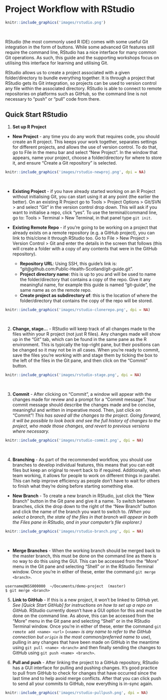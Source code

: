 \newpage

# Project Workflow with RStudio

```r
knitr::include_graphics('images/rstudio.png')
```
&nbsp;


RStudio (the most commonly used R IDE) comes with some useful Git integration in the form of buttons. While some advanced Git features still require the command line, RStudio has a nice interface for many common Git operations. As such, this guide and the supporting workshops focus on utilising this interface for learning and utilising Git. 

RStudio allows us to create a project associated with a given folder/directory to bundle everything together. It is through a project that RStudio gets its Git integration, so projects can be used to version control any file within the associated directory. RStudio is able to connect to remote repositories on platforms such as GitHub, so the command line is not necessary to "push" or "pull" code from there.


## Quick Start RStudio

1. **Set up R Project** 

- **New Project** - any time you do any work that requires code, you should create an R project. This keeps your work together, separates settings for different projects, and allows the use of version control. To do that, go to File in the menu bar and select "New Project". In the window that appears, name your project, choose a folder/directory for where to store it, and ensure "Create a Git repository" is selected.

```r
knitr::include_graphics('images/rstudio-newproj.png', dpi = NA)
```
&nbsp;

- **Existing Project** - if you have already started working on an R Project without initialising Git, you can start using it at any point (the earlier the better). On an existing R Project go to Tools > Project Options > Git/SVN > and select "Git" in the version control drop down. This will ask if you want to initialise a repo, click "yes". To use the terminal/command line, go to: Tools > Terminal > New Terminal, in that panel type `git init`.

- **Existing Remote Repo** - if you're going to be working on a project that already exists on a remote repository (e.g. a GitHub project), you can link to this/clone it through RStudio too. Go to File > New Project > Version Control > Git and enter the details in the screen that follows (this will create a folder with a copy of any contents that were in the GitHub repository).

    * **Repository URL**: Using SSH, this guide's link is: "git@github.com:Public-Health-Scotland/git-guide.git".
    * **Project directory name**: this is up to you and will be used to name the folder/directory that contains a copy of the repo. Give it any meaningful name, for example this guide is named "git-guide", the same name as on the remote repo.
    * **Create project as subdirectory of**: this is the location of where the folder/directory that contains the copy of the repo will be stored. 

```r
knitr::include_graphics('images/rstudio-clonerepo.png', dpi = NA)
```
&nbsp;

2. **Change, stage...** - RStudio will keep track of all changes made to the files within your R project (not just R files). Any changes made will show up in the "Git" tab, which can be found in the same pane as the R environment. This is typically the top-right pane, but their positions can be changed so it may not be in all cases. When you're ready to commit, save the files you're working with and stage them by ticking the box to the left of the files in the Git pane, and then click on the "Commit" button.

```r
knitr::include_graphics('images/rstudio-stage.png', dpi = NA)
```
&nbsp;

3. **Commit** - After clicking on "Commit", a window will appear with the changes made for review and a prompt for a "Commit message". Your commit message should describe the changes made and be concise, meaningful and written in imperative mood. Then, just click on "Commit"! *This has saved all the changes to the project. Going forward, it will be possible to look back and see the full history of changes to the project, who made those changes, and revert to previous versions where necessary.*

```r
knitr::include_graphics('images/rstudio-commit.png', dpi = NA)
```
&nbsp;

4. **Branching** - As part of the recommended workflow, you should use branches to develop individual features, this means that you can edit files but keep an original to revert back to if required. Additionally, when team working, it allows for people to work on different things in parallel. This can help improve efficiency as people don't have to wait for others to finish what they're doing before starting something else.  

- **New Branch** - To create a new branch in RStudio, just click the "New Branch" button in the Git pane and give it a name. To switch between branches, click the drop down to the right of the "New Branch" button and click the name of the branch you want to switch to. *(When you select a branch, the state of the files in that branch will appear in both the Files pane in RStudio, and in your computer's file explorer.)*

```r
knitr::include_graphics('images/rstudio-branch.png', dpi = NA)
```
&nbsp;

- **Merge Branches** - When the working branch should be merged back to the master branch, this must be done on the command line as there is no way to do this using the GUI. This can be accessed from the "More" menu in the Git pane and selecting "Shell" or in the RStudio Terminal window. Once you're in either of these, enter the command `git merge <branch>`.

```
username@NSS000000  ~/Documents/demo-project  (master)
$ git merge <branch>
```

5. **Link to GitHub** - If this is a new project, it won't be linked to GitHub yet. *See [Quick Start GitHub] for instructions on how to set up a repo on GitHub.* RStudio currently doesn't have a GUI option for this and must be done on the command line. As above, this can be accessed from the "More" menu in the Git pane and selecting "Shell" or in the RStudio Terminal window. Once you're in either of these, enter the command `git remote add <name> <url>` (*`<name>` is any name to refer to the GitHub connection but `origin` is the most common/preferred name to use*), pulling in any changes that have been made on GitHub in the meantime using `git pull <name> <branch>` and then finally sending the changes to GitHub using `git push <name> <branch>`.

6. **Pull and push** - After linking the project to a GitHub repository, RStudio has a GUI interface for pulling and pushing changes. It's good practice to pull from GitHub to check for changes that have occurred since the last time and to help avoid merge conflicts. After that you can click push to send all your commits to GitHub, now everything is in-sync again.

```r
knitr::include_graphics('images/rstudio-pullpush.png', dpi = NA)
```
&nbsp;

